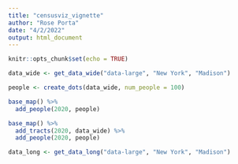```yaml
---
title: "censusviz_vignette"
author: "Rose Porta"
date: "4/2/2022"
output: html_document
---
```


```r
knitr::opts_chunk$set(echo = TRUE)
```

```r
data_wide <- get_data_wide("data-large", "New York", "Madison")
```

```r
people <- create_dots(data_wide, num_people = 100)
```

```r
base_map() %>% 
  add_people(2020, people)
```

```r
base_map() %>% 
  add_tracts(2020, data_wide) %>% 
  add_people(2020, people)
```

```r
data_long <- get_data_long("data-large", "New York", "Madison")
```


